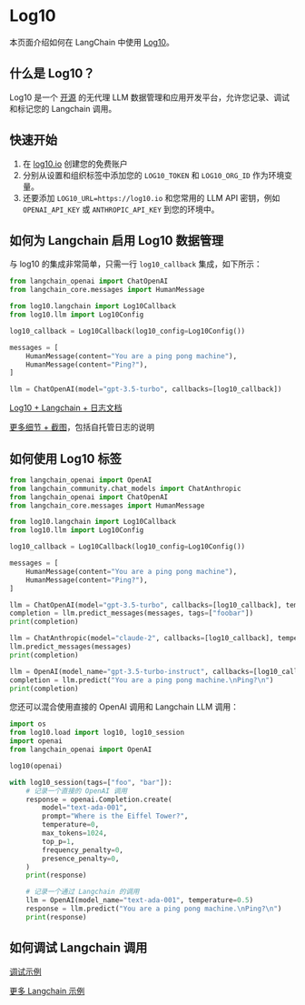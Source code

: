 # Log10

本页面介绍如何在 LangChain 中使用 [Log10](https://log10.io)。

## 什么是 Log10？

Log10 是一个 [开源](https://github.com/log10-io/log10) 的无代理 LLM 数据管理和应用开发平台，允许您记录、调试和标记您的 Langchain 调用。

## 快速开始

1. 在 [log10.io](https://log10.io) 创建您的免费账户
2. 分别从设置和组织标签中添加您的 `LOG10_TOKEN` 和 `LOG10_ORG_ID` 作为环境变量。
3. 还要添加 `LOG10_URL=https://log10.io` 和您常用的 LLM API 密钥，例如 `OPENAI_API_KEY` 或 `ANTHROPIC_API_KEY` 到您的环境中。

## 如何为 Langchain 启用 Log10 数据管理

与 log10 的集成非常简单，只需一行 `log10_callback` 集成，如下所示：

```python
from langchain_openai import ChatOpenAI
from langchain_core.messages import HumanMessage

from log10.langchain import Log10Callback
from log10.llm import Log10Config

log10_callback = Log10Callback(log10_config=Log10Config())

messages = [
    HumanMessage(content="You are a ping pong machine"),
    HumanMessage(content="Ping?"),
]

llm = ChatOpenAI(model="gpt-3.5-turbo", callbacks=[log10_callback])
```

[Log10 + Langchain + 日志文档](https://github.com/log10-io/log10/blob/main/logging.md#langchain-logger)

[更多细节 + 截图](https://log10.io/docs/observability/logs)，包括自托管日志的说明

## 如何使用 Log10 标签

```python
from langchain_openai import OpenAI
from langchain_community.chat_models import ChatAnthropic
from langchain_openai import ChatOpenAI
from langchain_core.messages import HumanMessage

from log10.langchain import Log10Callback
from log10.llm import Log10Config

log10_callback = Log10Callback(log10_config=Log10Config())

messages = [
    HumanMessage(content="You are a ping pong machine"),
    HumanMessage(content="Ping?"),
]

llm = ChatOpenAI(model="gpt-3.5-turbo", callbacks=[log10_callback], temperature=0.5, tags=["test"])
completion = llm.predict_messages(messages, tags=["foobar"])
print(completion)

llm = ChatAnthropic(model="claude-2", callbacks=[log10_callback], temperature=0.7, tags=["baz"])
llm.predict_messages(messages)
print(completion)

llm = OpenAI(model_name="gpt-3.5-turbo-instruct", callbacks=[log10_callback], temperature=0.5)
completion = llm.predict("You are a ping pong machine.\nPing?\n")
print(completion)
```

您还可以混合使用直接的 OpenAI 调用和 Langchain LLM 调用：

```python
import os
from log10.load import log10, log10_session
import openai
from langchain_openai import OpenAI

log10(openai)

with log10_session(tags=["foo", "bar"]):
    # 记录一个直接的 OpenAI 调用
    response = openai.Completion.create(
        model="text-ada-001",
        prompt="Where is the Eiffel Tower?",
        temperature=0,
        max_tokens=1024,
        top_p=1,
        frequency_penalty=0,
        presence_penalty=0,
    )
    print(response)

    # 记录一个通过 Langchain 的调用
    llm = OpenAI(model_name="text-ada-001", temperature=0.5)
    response = llm.predict("You are a ping pong machine.\nPing?\n")
    print(response)
```

## 如何调试 Langchain 调用

[调试示例](https://log10.io/docs/observability/prompt_chain_debugging)

[更多 Langchain 示例](https://github.com/log10-io/log10/tree/main/examples#langchain)